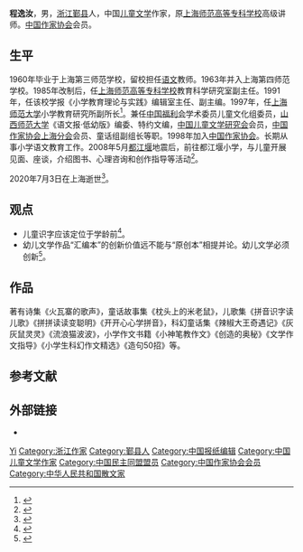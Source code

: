{{Infobox writer
| 姓名     = 程逸汝
| 图像     = 
| 本名     = 
| 笔名     = 田宽、段唯佳
| 出生     =1939年
| 出生地点 = 
| 逝世     =2020年7月3日
| 逝世地点 =上海市
| 职业     = 作家
| 语言     = [[中文|中文]]
| 国籍     = {{PRC}}
| 种族     = [[汉族|汉族]]
| 教育程度 = 大学
| 母校     = 上海第三师范学校
| 创作时期 = 1961年－2020年
| 体裁     = [[诗歌|诗歌]]、[[散文|散文]]、[[童话|童话]]、[[童谣|童谣]]<ref>{{cite web |author1=潘与庆 |title=写童谣的老头们 |url=http://xmwb.xinmin.cn/html/2019-05/27/content_15_2.htm |publisher=新民晚报 |date=2019-05-27 |accessdate=2020-07-20 |archive-date=2020-07-20 |archive-url=https://web.archive.org/web/20200720043349/http://xmwb.xinmin.cn/html/2019-05/27/content_15_2.htm |dead-url=no }}</ref>
| 主题     = [[儿童文学|儿童文学]]
| 著名作品 =《小野花洗脸》
| 奖项     = 陈伯吹儿童文学优秀作品奖
}}
'''程逸汝'''{{BD|1939年||2020年|7月3日|catIdx=Cheng}}，男，[[浙江|浙江]][[鄞县|鄞县]]人，中国[[儿童文学|儿童文学]]作家，原[[上海师范高等专科学校|上海师范高等专科学校]]高级讲师。[[中国作家协会|中国作家协会]]会员。

==生平==
1960年毕业于上海第三师范学校，留校担任[[语文|语文]]教师。1963年并入上海第四师范学校。1985年改制后，任[[上海师范高等专科学校|上海师范高等专科学校]]教育科学研究室副主任。1991年，任该校学报《小学教育理论与实践》编辑室主任、副主编。1997年，任[[上海师范大学|上海师范大学]]小学教育研究所副所长<ref>{{cite book |editor1=照春 |editor2=高洪波 |title=中国作家大辞典 |date=1999 |publisher=中国文联出版社 |isbn=7505935941 |page=910}}</ref>。兼任[[中国福利会|中国福利会]]学术委员儿童文化组委员，[[山西师范大学|山西师范大学]]《语文报·低幼版》编委、特约文编，[[中国儿童文学研究会|中国儿童文学研究会]]会员，[[上海市作家协会|中国作家协会上海分会]]会员、童话组副组长等职。1998年加入[[中国作家协会|中国作家协会]]。长期从事小学语文教育工作。2008年5月[[都江堰|都江堰]]地震后，前往都江堰小学，与儿童开展见面、座谈，介绍图书、心理咨询和创作指导等活动<ref>{{cite web |author=潘与庆 |title=永远鲜艳的“小红花” |url=http://newsxmwb.xinmin.cn/yedu/2020/06/09/31743024.html |publisher=[[新民晚报|新民晚报]] |date=2020-06-09 |accessdate=2020-07-20 |archive-date=2020-07-20 |archive-url=https://web.archive.org/web/20200720043349/http://newsxmwb.xinmin.cn/yedu/2020/06/09/31743024.html |dead-url=no }}</ref>。

2020年7月3日在上海逝世<ref>{{cite web |author=岳怀让 |title=著名儿童文学作家程逸汝逝世，享年81岁 |url=https://www.thepaper.cn/newsDetail_forward_8225756 |publisher=澎湃新闻 |date=2020-07-11 |accessdate=2020-07-20 |archive-date=2020-07-15 |archive-url=https://web.archive.org/web/20200715112119/https://www.thepaper.cn/newsDetail_forward_8225756 |dead-url=no }}</ref>。
==观点==
*儿童识字应该定位于学龄前<ref>{{cite web |author=马儿 |title=专家谈儿童学龄前识字教育 |url=http://baby.sina.com.cn/edu/55_3228.shtml |publisher=新民晚报 |date=2001-06-04 |accessdate=2020-07-20 |archive-date=2020-07-21 |archive-url=https://web.archive.org/web/20200721175626/http://baby.sina.com.cn/edu/55_3228.shtml |dead-url=no }}</ref>。
*幼儿文学作品“汇编本”的创新价值远不能与“原创本”相提并论。幼儿文学必须创新<ref>{{cite web |author=程逸汝 |title=为幼儿写什么 |url=http://xmwb.xinmin.cn/history/xmwb/html/2011-09/20/content_773708.htm |publisher=新民晚报 |date=2011-09-20 |accessdate=2020-07-20 |archive-date=2020-07-20 |archive-url=https://web.archive.org/web/20200720050749/http://xmwb.xinmin.cn/history/xmwb/html/2011-09/20/content_773708.htm |dead-url=no }}</ref>。
==作品==
著有诗集《火瓦寨的歌声》，童话故事集《枕头上的米老鼠》，儿歌集《拼音识字读儿歌》《拼拼读读变聪明》《开开心心学拼音》，科幻童话集《辣椒大王奇遇记》《灰灰鼠灵灵》《流浪猫波波》，小学作文书籍《小神笔教作文》《创造的奥秘》《文学作文指导》《小学生科幻作文精选》《造句50招》等。
==参考文献==
{{reflist}}
==外部链接==
*{{URL|http://www.chinawriter.com.cn/zxhy/member/858.shtml|程逸汝－中国作协会员辞典}}
{{Authority control}}
{{portal bar|人物|文学|教育|上海}}
{{DEFAULTSORT:Cheng}}
[[Category:程姓|Yi]]
[[Category:浙江作家|Category:浙江作家]]
[[Category:鄞县人|Category:鄞县人]]
[[Category:中国报纸编辑|Category:中国报纸编辑]]
[[Category:中国儿童文学作家|Category:中国儿童文学作家]]
[[Category:中国民主同盟盟员|Category:中国民主同盟盟员]]
[[Category:中国作家协会会员|Category:中国作家协会会员]]
[[Category:中华人民共和国散文家|Category:中华人民共和国散文家]]